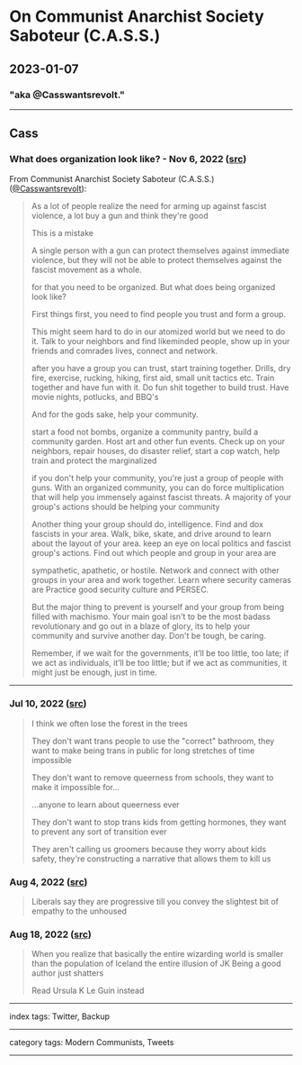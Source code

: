 # On Communist Anarchist Society Saboteur (C.A.S.S.)

## 2023-01-07

### "aka @Casswantsrevolt."

---

## Cass

### What does organization look like? - Nov 6, 2022 ([src](https://twitter.com/Casswantsrevolt/status/1589312784655060994))

From Communist Anarchist Society Saboteur (C.A.S.S.) ([@Casswantsrevolt](https://twitter.com/Casswantsrevolt)):

> As a lot of people realize the need for arming up against fascist violence, a lot buy a gun and think they're good
>
> This is a mistake
>
> A single person with a gun can protect themselves against immediate violence, but they will not be able to protect themselves against the fascist movement as a whole.
>
> for that you need to be organized. But what does being organized look like?
>
> First things first, you need to find people you trust and form a group.
>
> This might seem hard  to do in our atomized world but we need to do it. Talk to your neighbors and find likeminded people, show up in your friends and comrades lives, connect and network.
>
> after you have a group you can trust, start training together. Drills, dry fire, exercise, rucking, hiking, first aid, small unit tactics etc. Train together and have fun with it. Do fun shit together to build trust. Have movie nights, potlucks, and BBQ's
>
> And for the gods sake, help your community.
>
> start a food not bombs, organize a community pantry, build a community garden. Host art and other fun events. Check up on your neighbors, repair houses, do disaster relief, start a cop watch, help train and protect the marginalized
>
> if you don't help your community, you're just a group of people with guns. With an organized community, you can do force multiplication that will help you immensely against fascist threats. A majority of your group's actions should be helping your community
>
> Another thing your group should do, intelligence. Find and dox fascists in your area. Walk, bike, skate, and drive around to learn about the layout of your area. keep an eye on local politics and fascist group's actions. Find out which people and group in your area are
>
> sympathetic, apathetic, or hostile. Network and connect with other groups in your area and work together. Learn where security cameras are Practice good security culture and PERSEC.
>
> But the major thing to prevent is yourself and your group from being filled with machismo. Your main goal isn't to be the most badass revolutionary and go out in a blaze of glory, its to help your community and survive another day. Don't be tough, be caring.
>
> Remember, if we wait for the governments, it’ll be too little, too late; if we act as individuals, it’ll be too little; but if we act as communities, it might just be enough, just in time.

---

### Jul 10, 2022 ([src](https://twitter.com/Casswantsrevolt/status/1546139183231778817))

> I think we often lose the forest in the trees
>
> They don't want trans people to use the "correct" bathroom, they want to make being trans in public for long stretches of time impossible
>
> They don't want to remove queerness from schools, they want to make it impossible for...
>
> ...anyone to learn about queerness ever
>
> They don't want to stop trans kids from getting hormones, they want to prevent any sort of transition ever
>
> They aren't calling us groomers because they worry about kids safety, they're constructing a narrative that allows them to kill us

### Aug 4, 2022 ([src](https://twitter.com/Casswantsrevolt/status/1555045270383108096))

> Liberals say they are progressive till you convey the slightest bit of empathy to the unhoused

### Aug 18, 2022 ([src](https://twitter.com/Casswantsrevolt/status/1560281334001590280))

> When you realize that basically the entire wizarding world is smaller than the population of Iceland the entire illusion of JK Being a good author just shatters
>
> Read Ursula K Le Guin instead

---

index tags: Twitter, Backup

---

category tags: Modern Communists, Tweets

---
